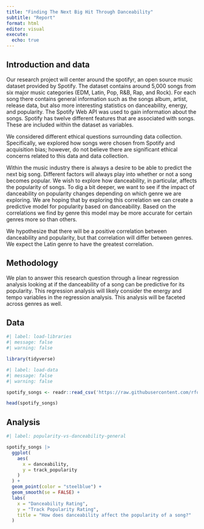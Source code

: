 ```yaml
---
title: "Finding The Next Big Hit Through Danceability"
subtitle: "Report"
format: html
editor: visual
execute:
  echo: true
---
```


## Introduction and data

Our research project will center around the spotifyr, an open source music dataset provided by Spotify. The dataset contains around 5,000 songs from six major music categories (EDM, Latin, Pop, R&B, Rap, and Rock). For each song there contains general information such as the songs album, artist, release data, but also more interesting statistics on danceability, energy, and popularity. The Spotify Web API was used to gain information about the songs. Spotify has twelve different features that are associated with songs. These are included within the dataset as variables.

We considered different ethical questions surrounding data collection. Specifically, we explored how songs were chosen from Spotify and acquisition bias; however, do not believe there are significant ethical concerns related to this data and data collection.

Within the music industry there is always a desire to be able to predict the next big song. Different factors will always play into whether or not a song becomes popular. We wish to explore how danceability, in particular, affects the popularity of songs. To dig a bit deeper, we want to see if the impact of danceability on popularity changes depending on which genre we are exploring. We are hoping that by exploring this correlation we can create a predictive model for popularity based on danceability. Based on the correlations we find by genre this model may be more accurate for certain genres more so than others. 

We hypothesize that there will be a positive correlation between danceability and popularity, but that correlation will differ between genres. We expect the Latin genre to have the greatest correlation. 

## Methodology

We plan to answer this research question through a linear regression analysis looking at if the danceability of a song can be predictive for its popularity. This regression analysis will likely consider the energy and tempo variables in the regression analysis. This analysis will be faceted across genres as well.

## Data

```r
#| label: load-libraries
#| message: false
#| warning: false

library(tidyverse)
```

```r
#| label: load-data
#| message: false
#| warning: false

spotify_songs <- readr::read_csv('https://raw.githubusercontent.com/rfordatascience/tidytuesday/master/data/2020/2020-01-21/spotify_songs.csv')

head(spotify_songs)
```

## Analysis

```r
#| label: popularity-vs-danceability-general

spotify_songs |>
  ggplot(
    aes(
      x = danceability,
      y = track_popularity
    )
  ) +
  geom_point(color = "steelblue") +
  geom_smooth(se = FALSE) +
  labs(
    x = "Danceability Rating",
    y = "Track Popularity Rating",
    title = "How does danceability affect the popularity of a song?"
  )
```
